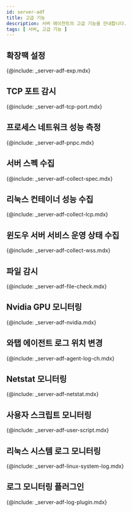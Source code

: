 ```yaml
---
id: server-adf
title: 고급 기능
description: 서버 에이전트의 고급 기능을 안내합니다.
tags: [ 서버, 고급 기능 ]
---
```



## 확장팩 설정
{@include: _server-adf-exp.mdx} 

## TCP 포트 감시
{@include: _server-adf-tcp-port.mdx}

## 프로세스 네트워크 성능 측정
{@include: _server-adf-pnpc.mdx}

## 서버 스펙 수집
{@include: _server-adf-collect-spec.mdx}

## 리눅스 컨테이너 성능 수집
{@include: _server-adf-collect-lcp.mdx}

## 윈도우 서버 서비스 운영 상태 수집
{@include: _server-adf-collect-wss.mdx}

## 파일 감시
{@include: _server-adf-file-check.mdx}

## Nvidia GPU 모니터링
{@include: _server-adf-nvidia.mdx} 

## 와탭 에이전트 로그 위치 변경
{@include: _server-adf-agent-log-ch.mdx} 

## Netstat 모니터링
{@include: _server-adf-netstat.mdx}

## 사용자 스크립트 모니터링
{@include: _server-adf-user-script.mdx} 

## 리눅스 시스템 로그 모니터링
{@include: _server-adf-linux-system-log.mdx} 

## 로그 모니터링 플러그인
{@include: _server-adf-log-plugin.mdx}
